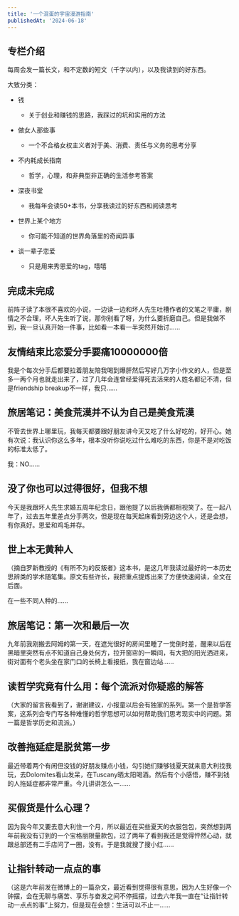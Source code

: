 ```yaml
---
title: '一个混蛋的宇宙漫游指南'
publishedAt: '2024-06-18'
---
```


## 专栏介绍

每周会发一篇长文，和不定数的短文（千字以内），以及我读到的好东西。

大致分类：

* 钱


	+ 关于创业和赚钱的思路，我踩过的坑和实用的方法
* 做女人那些事


	+ 一个不合格女权主义者对于美、消费、责任与义务的思考分享
* 不内耗成长指南


	+ 哲学，心理，和非典型非正确的生活参考答案
* 深夜书堂


	+ 我每年会读50+本书，分享我读过的好东西和阅读思考
* 世界上某个地方


	+ 你可能不知道的世界角落里的奇闻异事
* 谈一辈子恋爱


	+ 只是用来秀恩爱的tag，嘻嘻


## 完成未完成
前阵子读了本很不喜欢的小说，一边读一边和坏人先生吐槽作者的文笔之平庸，剧情之不合理，坏人先生听了说，那你别看了呀，为什么要折磨自己。但是我做不到，我一旦认真开始一件事，比如看一本看一半突然开始讨......

## 友情结束比恋爱分手要痛10000000倍
我是个每次分手后都要拉着朋友陪我喝到爆肝然后写好几万字小作文的人，但是至多一两个月也就走出来了，过了几年会连曾经爱得死去活来的人姓名都记不清，但是friendship breakup不一样，我只......

## 旅居笔记：美食荒漠并不认为自己是美食荒漠
不管去世界上哪里玩，我每天都要跟好朋友讲今天又吃了什么好吃的，好开心。她有次说：我认识你这么多年，根本没听你说吃过什么难吃的东西，你是不是对吃饭的标准太低了。

我：NO......

## 没了你也可以过得很好，但我不想
今天是我跟坏人先生求婚五周年纪念日，跟他提了以后我俩都相视笑了。在一起八年了，过去五年里差点分手两次，但是现在每天起床看到旁边这个人，还是会想，有你真好。恩爱和鸡毛并存。

## 世上本无黄种人
（摘自罗新教授的《有所不为的反叛者》这本书，是这几年我读过最好的一本历史思辨类的学术随笔集。原文有些许长，我把重点提炼出来了方便快速阅读，全文在后面。

在一些不同人种的......

## 旅居笔记：第一次和最后一次
九年前我刚搬去阿姆的第一天，在遮光很好的房间里睡了一觉倒时差，醒来以后在黑暗里突然有点不知道自己身处何方，拉开窗帘的一瞬间，有大把的阳光洒进来，街对面有个老头坐在家门口的长椅上看报纸，我在窗边站......

## 读哲学究竟有什么用：每个流派对你疑惑的解答
（大家的留言我看到了，谢谢建议，小报童以后会有独家的系列。第一个是哲学答案，这系列会专门写各种难懂的哲学思想可以如何帮助我们思考现实中的问题。第一篇是哲学历史和流派。）

## 改善拖延症是脱贫第一步
最近带着两个有闲但没钱的好朋友赚点小钱，勾引她们赚够钱夏天就来意大利找我玩，去Dolomites看山发呆，在Tuscany晒太阳喝酒。然后有个小感悟，赚不到钱的人拖延症都非常严重。今儿讲讲怎么一......

## 买假货是什么心理？
因为我今年又要去意大利住一个月，所以最近在买些夏天的衣服包包，突然想到两年前我没有订到的一个宝格丽限量款包，过了两年了看到我还是觉得怦然心动，就跟总部还有二手店问了一圈，没有。于是我就搜了搜小红......

## 让指针转动一点点的事
（这是六年前发在微博上的一篇杂文，最近看到觉得很有意思，因为人生好像一个钟摆，会在无聊与痛苦、享乐与奋发之间不停摇摆，过去六年我一直在“让指针转动一点点的事”上努力，但是现在会想：生活可以不止一......


